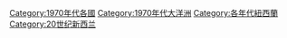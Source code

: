 [[Category:1970年代各國|Category:1970年代各國]]
[[Category:1970年代大洋洲|Category:1970年代大洋洲]]
[[Category:各年代紐西蘭|Category:各年代紐西蘭]]
[[Category:20世纪新西兰|Category:20世纪新西兰]]